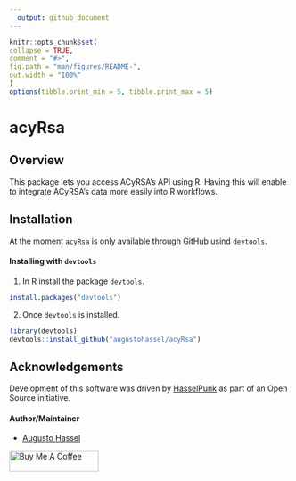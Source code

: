 ```yaml
---
  output: github_document
---
```


  <!-- README.md is generated from README.Rmd. Please edit that file -->

  ```r
knitr::opts_chunk$set(
  collapse = TRUE,
  comment = "#>",
  fig.path = "man/figures/README-",
  out.width = "100%"
)
options(tibble.print_min = 5, tibble.print_max = 5)
```

# acyRsa

## Overview

This package lets you access ACyRSA's API using R. Having this will enable to integrate ACyRSA's data more easily into R workflows.

## Installation

At the moment `acyRsa` is only available through GitHub usind `devtools`.

#### Installing with `devtools`

1. In R install the package `devtools`.

```r
install.packages("devtools")
```

2. Once `devtools` is installed.

```r
library(devtools)
devtools::install_github("augustohassel/acyRsa")
```

## Acknowledgements

Development of this software was driven by [HasselPunk](https://www.hasselpunk.com) as part of an Open Source initiative.

#### Author/Maintainer
- [Augusto Hassel](https://github.com/augustohassel)

<a href="https://www.buymeacoffee.com/augustohassel" target="_blank"><img src="https://cdn.buymeacoffee.com/buttons/arial-blue.png" alt="Buy Me A Coffee" style="height: 38px !important;width: 160px !important;" ></a>
